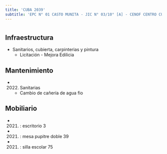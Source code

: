 ```yaml
---
title: 'CUBA 2039'
subtitle: 'EPC N° 01 CASTO MUNITA - JIC N° 03/10° [A] - CENOF CENTRO CUBA - ESEA EN DANZA MASTRAZZI CURSO VOCACIONAL DE DANZA Y EXPRESIÓN CORPORAL JUVENIL N° 09'
---
```


#
## Infraestructura

* Sanitarios, cubierta, carpinterias y pintura 
    + Licitación - Mejora Edilicia 


## Mantenimiento

*  (2022) Sanitarias 
    + Cambio de cañería de agua fio


## Mobiliario

*  (2021) : escritorio 3 

*  (2021) : mesa pupitre doble 39 

*  (2021) : silla escolar 75 










